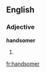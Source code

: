 ==English==

===Adjective===
'''handsomer'''

# {{obsolete}} {{comparative of|handsome}}

[[fr:handsomer]]